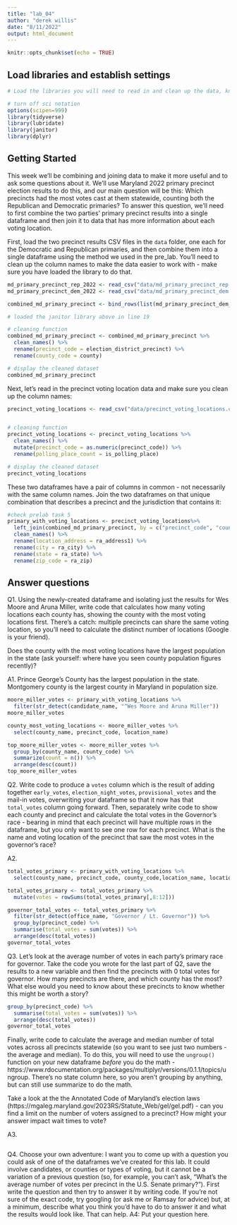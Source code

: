 ```yaml
---
title: "lab_04"
author: "derek willis"
date: "8/11/2022"
output: html_document
---
```


```r
knitr::opts_chunk$set(echo = TRUE)
```

## Load libraries and establish settings
```r
# Load the libraries you will need to read in and clean up the data, knowing that you can go back and add a library and re-run this block after you get a look at the dataframes.

# turn off sci notation
options(scipen=999)
library(tidyverse)
library(lubridate)
library(janitor)
library(dplyr)

```

## Getting Started

This week we'll be combining and joining data to make it more useful and to ask some questions about it. We'll use Maryland 2022 primary precinct election results to do this, and our main question will be this: Which precincts had the most votes cast at them statewide, counting both the Republican and Democratic primaries? To answer this question, we'll need to first combine the two parties' primary precinct results into a single dataframe and then join it to data that has more information about each voting location.

First, load the two precinct results CSV files in the `data` folder, one each for the Democratic and Republican primaries, and then combine them into a single dataframe using the method we used in the pre_lab. You'll need to clean up the column names to make the data easier to work with - make sure you have loaded the library to do that.

```r
md_primary_precinct_rep_2022 <- read_csv("data/md_primary_precinct_rep.csv")
md_primary_precinct_dem_2022 <- read_csv("data/md_primary_precinct_dem.csv")
```

```r
combined_md_primary_precinct <- bind_rows(list(md_primary_precinct_dem_2022, md_primary_precinct_rep_2022)) 

# loaded the janitor library above in line 19

# cleaning function
combined_md_primary_precinct <- combined_md_primary_precinct %>%
  clean_names() %>% 
  rename(precinct_code = election_district_precinct) %>% 
  rename(county_code = county)

# display the cleaned dataset
combined_md_primary_precinct
```

Next, let's read in the precinct voting location data and make sure you clean up the column names:

```r
precinct_voting_locations <- read_csv("data/precinct_voting_locations.csv")  


# cleaning function
precinct_voting_locations <- precinct_voting_locations %>% 
  clean_names() %>% 
  mutate(precinct_code = as.numeric(precinct_code)) %>% 
  rename(polling_place_count = is_polling_place)

# display the cleaned dataset
precinct_voting_locations

```

These two dataframes have a pair of columns in common - not necessarily with the same column names. Join the two dataframes on that unique combination that describes a precinct and the jurisdiction that contains it:


```r
#check prelab task 5
primary_with_voting_locations <- precinct_voting_locations%>%
  left_join(combined_md_primary_precinct, by = c("precinct_code", "county_code")) %>% 
  clean_names() %>% 
  rename(location_address = ra_address1) %>% 
  rename(city = ra_city) %>% 
  rename(state = ra_state) %>% 
  rename(zip_code = ra_zip)

```

## Answer questions

Q1. Using the newly-created dataframe and isolating just the results for Wes Moore and Aruna Miller, write code that calculates how many voting locations each county has, showing the county with the most voting locations first. There's a catch: multiple precincts can share the same voting location, so you'll need to calculate the distinct number of locations (Google is your friend).

Does the county with the most voting locations have the largest population in the state (ask yourself: where have you seen county population figures recently)?

A1. Prince George's County has the largest population in the state. Montgomery county is the largest county  in Maryland in population size. 

```r
moore_miller_votes <- primary_with_voting_locations %>% 
  filter(str_detect(candidate_name, "^Wes Moore and Aruna Miller"))
moore_miller_votes
```
```r
county_most_voting_locations <- moore_miller_votes %>% 
  select(county_name, precinct_code, location_name)
```

```r
top_moore_miller_votes <- moore_miller_votes %>% 
  group_by(county_name, county_code) %>% 
  summarize(count = n()) %>% 
  arrange(desc(count))
top_moore_miller_votes
```


Q2. Write code to produce a `votes` column which is the result of adding together `early_votes`, `election_night_votes`, `provisional_votes` and the mail-in votes, overwriting your dataframe so that it now has that `total_votes` column going forward. Then, separately write code to show each county and precinct and calculate the total votes in the Governor's race - bearing in mind that each precinct will have multiple rows in the dataframe, but you only want to see one row for each precinct. What is the name and voting location of the precinct that saw the most votes in the governor's race? 

A2. 

```r
total_votes_primary <- primary_with_voting_locations %>% 
  select(county_name, precinct_code, county_code,location_name, location_address, city, office_name, early_votes, election_night_votes, provisional_votes, mail_in_ballot_1_votes, mail_in_ballot_2_votes)

total_votes_primary <- total_votes_primary %>% 
  mutate(votes = rowSums(total_votes_primary[,8:12]))
```


```r
governor_total_votes <- total_votes_primary %>% 
  filter(str_detect(office_name, "Governor / Lt. Governor")) %>% 
  group_by(precinct_code) %>% 
  summarise(total_votes = sum(votes)) %>% 
  arrange(desc(total_votes))
governor_total_votes

```

Q3. Let's look at the average number of votes in each party's primary race for governor. Take the code you wrote for the last part of Q2, save the results to a new variable and then find the precincts with 0 total votes for governor. How many precincts are there, and which county has the most? What else would you need to know about these precincts to know whether this might be worth a story?

```r
group_by(precinct_code) %>% 
  summarise(total_votes = sum(votes)) %>% 
  arrange(desc(total_votes))
governor_total_votes
```

Finally, write code to calculate the average and median number of total votes across all precincts statewide (so you want to see just two numbers - the average and median). To do this, you will need to use the `ungroup()` function on your new dataframe _before_ you do the math - https://www.rdocumentation.org/packages/multiplyr/versions/0.1.1/topics/ungroup. There's no state column here, so you aren't grouping by anything, but can still use summarize to do the math.

Take a look at the the Annotated Code of Maryland's election laws (https://mgaleg.maryland.gov/2023RS/Statute_Web/gel/gel.pdf) - can you find a limit on the number of voters assigned to a precinct? How might your answer impact wait times to vote?

A3. 

```r
```

Q4. Choose your own adventure: I want you to come up with a question you could ask of one of the dataframes we've created for this lab. It could involve candidates, or counties or types of voting, but it cannot be a variation of a previous question (so, for example, you can't ask, "What's the average number of votes per precinct in the U.S. Senate primary?"). First write the question and then try to answer it by writing code. If you're not sure of the exact code, try googling (or ask me or Ramsay for advice) but, at a minimum, describe what you think you'd have to do to answer it and what the results would look like. That can help.
A4: Put your question here.

```r
```
